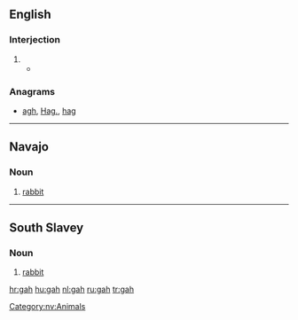 ==English==

===Interjection===
{{en-intj}}

# {{non-gloss definition|Used to express [[exasperation]] or [[annoyance]].}}
#*{{quote-news|year=2009|date=January 20|author=Alison Godfrey|title=Coles, Woolworths and IGA workers vent about customers on Facebook|work=Herald Sun|quotee=Bronwyn Lovejoy|url=http://www.news.com.au//heraldsun/story/0,21985,24937069-661,00.html
|passage=“And stop calling it soccerball! '''gah'''! do any of the tickets say soccerball? no!“”}}

===Anagrams===
* [[agh#English|agh]], [[Hag.#English|Hag.]], [[hag#English|hag]]

----

==Navajo==
{{wikipedia|lang=nv}}

===Noun===
{{infl|nv|noun}}

# [[rabbit]]

[[Category:nv:Animals]]

----

==South Slavey==

===Noun===
{{infl|xsl|noun}}

# [[rabbit]]

[[hr:gah]]
[[hu:gah]]
[[nl:gah]]
[[ru:gah]]
[[tr:gah]]